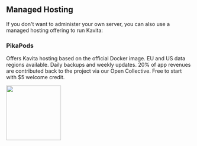 
## Managed Hosting

If you don't want to administer your own server, you can also use a managed hosting offering to run Kavita:

### PikaPods

Offers Kavita hosting based on the official Docker image. EU and US data regions available. Daily backups and weekly updates. 20% of app revenues are contributed back to the project via our Open Collective. Free to start with $5 welcome credit.

[<img src="https://www.pikapods.com/static/run-button.png" width="148" />](https://www.pikapods.com/pods?run=kavita)